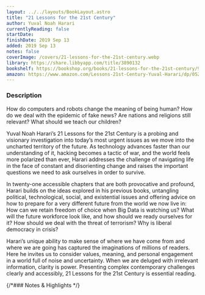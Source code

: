 ```yaml
---
layout: ../../layouts/BookLayout.astro
title: "21 Lessons for the 21st Century"
author: Yuval Noah Harari
currentlyReading: false
startDate: 
finishDate: 2019 Sep 13
added: 2019 Sep 13
notes: false
coverImage: /covers/21-lessons-for-the-21st-century.webp
library: https://share.libbyapp.com/title/3890132
bookshelf: https://bookshop.org/books/21-lessons-for-the-21st-century/9780525512196
amazon: https://www.amazon.com/Lessons-21st-Century-Yuval-Harari/dp/0525512179
---
```


<ReadingTime
  startDate  = {frontmatter.startDate}
  finishDate = {frontmatter.finishDate}
/>

### Description
How do computers and robots change the meaning of being human? How do we deal with the epidemic of fake news? Are nations and religions still relevant? What should we teach our children?

Yuval Noah Harari’s 21 Lessons for the 21st Century is a probing and visionary investigation into today’s most urgent issues as we move into the uncharted territory of the future. As technology advances faster than our understanding of it, hacking becomes a tactic of war, and the world feels more polarized than ever, Harari addresses the challenge of navigating life in the face of constant and disorienting change and raises the important questions we need to ask ourselves in order to survive.

In twenty-one accessible chapters that are both provocative and profound, Harari builds on the ideas explored in his previous books, untangling political, technological, social, and existential issues and offering advice on how to prepare for a very different future from the world we now live in: How can we retain freedom of choice when Big Data is watching us? What will the future workforce look like, and how should we ready ourselves for it? How should we deal with the threat of terrorism? Why is liberal democracy in crisis?

Harari’s unique ability to make sense of where we have come from and where we are going has captured the imaginations of millions of readers. Here he invites us to consider values, meaning, and personal engagement in a world full of noise and uncertainty. When we are deluged with irrelevant information, clarity is power. Presenting complex contemporary challenges clearly and accessibly, 21 Lessons for the 21st Century is essential reading.

{/*### Notes & Highlights */}

<BuyBook
  library   = {frontmatter.library}
  bookshelf = {frontmatter.bookshelf}
  amazon    = {frontmatter.amazon}
/>
